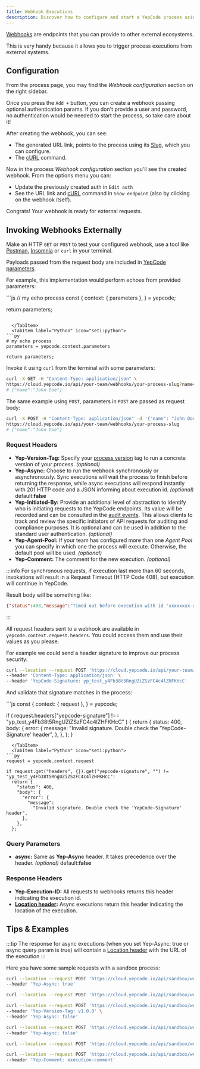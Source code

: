 ```yaml
---
title: Webhook Executions
description: Discover how to configure and start a YepCode process using webhooks.
---
```



[Webhooks](https://en.wikipedia.org/wiki/Webhook) are endpoints that you can provide to other external ecosystems.

This is very handy because it allows you to trigger process executions from external systems.

## Configuration

From the process page, you may find the _Webhook configuration_ section on the right sidebar.

<Screenshot src="triggers-section.png" />

Once you press the `Add +` button, you can create a webhook passing optional authentication params. If you don't provide a user and password, no authentication would be needed to start the process, so take care about it!

<Screenshot src="create-webhook.png" />

After creating the webhook, you can see:

- The generated URL link, points to the process using its [Slug](/docs/processes/dashboard#details), which you can configure.
- The [cURL](https://curl.se/) command.

<Screenshot src="webhook-ready.png" />

Now in the process _Webhook configuration_ section you'll see the created webhook. From the options menu you can:

- Update the previously created auth in `Edit auth`
- See the URL link and [cURL](https://curl.se/) command in `Show endpoint` (also by clicking on the webhook itself).

<Screenshot src="webhook-options.png" />

Congrats! Your webhook is ready for external requests.

## Invoking Webhooks Externally

Make an HTTP `GET` or `POST` to test your configured webhook, use a tool like [Postman](https://www.postman.com/), [Insomnia](https://insomnia.rest/) or `curl` in your terminal.

Payloads passed from the request body are included in [YepCode parameters](/docs/processes/input-params).

For example, this implementation would perform echoes from provided parameters:

<Tabs syncKey="programming-language">
  <TabItem label="JavaScript" icon="seti:javascript">
```js
// my echo process
const {
  context: { parameters },
} = yepcode;

return parameters;
```

  </TabItem>
  <TabItem label="Python" icon="seti:python">
```py
# my echo process
parameters = yepcode.context.parameters

return parameters;
```
  </TabItem>
</Tabs>

Invoke it using `curl` from the terminal with some parameters:

```sh
curl -X GET -H "Content-Type: application/json" \
https://cloud.yepcode.io/api/your-team/webhooks/your-process-slug?name=John%20Doe
# {"name":"John Doe"}
```

The same example using `POST`, parameters in `POST` are passed as request body:

```sh
curl -X POST -H "Content-Type: application/json" -d '{"name": "John Doe"}' \
https://cloud.yepcode.io/api/your-team/webhooks/your-process-slug
# {"name":"John Doe"}
```

### Request Headers

- **Yep-Version-Tag:** Specify your [process version](/docs/processes/process-versioning) tag to run a concrete version of your process. _(optional)_
- **Yep-Async:** Choose to run the webhook synchronously or asynchronously. Sync executions will wait the process to finish before returning the response, while async executions will respond instantly with 201 HTTP code and a JSON informing about execution id. _(optional)_ default:**false**
- **Yep-Initiated-By:** Provide an additional level of abstraction to identify who is initiating requests to the YepCode endpoints. Its value will be recorded and can be consulted in the [audit events](/docs/audit-events). This allows clients to track and review the specific initiators of API requests for auditing and compliance purposes. It is optional and can be used in addition to the standard user authentication. _(optional)_
- **Yep-Agent-Pool:** If your team has configured more than one _Agent Pool_ you can specify in which one the process will execute. Otherwise, the default pool will be used. _(optional)_
- **Yep-Comment:** The comment for the new execution. _(optional)_

:::info
For synchronous requests, if execution last more than 60 seconds, invokations will result in a Request Timeout (HTTP Code 408), but execution will continue in YepCode.

Result body will be something like:
```json
{"status":408,"message":"Timed out before execution with id 'xxxxxxxx-xxxx-xxxx-xxxx-xxxxxxxxxxxx' ended"}
```
:::

All request headers sent to a webhook are available in `yepcode.context.request.headers`. You could access them and use their values as you please.

For example we could send a header signature to improve our process security:

```sh
curl --location --request POST 'https://cloud.yepcode.io/api/your-team/webhooks/your-process-slug' \
--header 'Content-Type: application/json' \
--header 'YepCode-Signature: yp_test_y4Fb38t5RngUZiZSzFC4c4lZHFKHcC'
```

And validate that signature matches in the process:

<Tabs syncKey="programming-language">
  <TabItem label="JavaScript" icon="seti:javascript">
```js
const {
  context: { request },
} = yepcode;

if (
  request.headers["yepcode-signature"] !==
  "yp_test_y4Fb38t5RngUZiZSzFC4c4lZHFKHcC"
) {
  return {
    status: 400,
    body: {
      error: {
        message:
          "Invalid signature. Double check the 'YepCode-Signature' header",
      },
    },
  };
}
```
  </TabItem>
  <TabItem label="Python" icon="seti:python">
```py
request = yepcode.context.request

if request.get("headers", {}).get("yepcode-signature", "") != "yp_test_y4Fb38t5RngUZiZSzFC4c4lZHFKHcC":
  return {
    "status": 400,
    "body": {
      "error": {
        "message":
          "Invalid signature. Double check the 'YepCode-Signature' header",
      },
    },
  };
```
  </TabItem>
</Tabs>

### Query Parameters

- **async:** Same as **Yep-Async** header. It takes precedence over the header. _(optional)_ default:**false**

### Response Headers

- **Yep-Execution-ID:** All requests to webhooks returns this header indicating the execution id.
- **[Location header](https://developer.mozilla.org/en-US/docs/Web/HTTP/Headers/Location):** Async executions return this header indicating the location of the execution.

## Tips & Examples

:::tip
The response for async executions (when you set Yep-Async: true or async query param is true) will contain a [Location header](https://developer.mozilla.org/en-US/docs/Web/HTTP/Headers/Location) with the URL of the execution
:::

Here you have some sample requests with a sandbox process:

```sh title="Execute current version and async mode (Yep-Async header)"
curl --location --request POST 'https://cloud.yepcode.io/api/sandbox/webhooks/sample-process-versions' \
--header 'Yep-Async: true'
```

```sh title="Execute current version and async mode"
curl --location --request POST 'https://cloud.yepcode.io/api/sandbox/webhooks/sample-process-versions?async=true' \
```

```sh title="Execute concrete version and sync mode"
curl --location --request POST 'https://cloud.yepcode.io/api/sandbox/webhooks/sample-process-versions' \
--header 'Yep-Version-Tag: v1.0.0' \
--header 'Yep-Async: false'
```

```sh title="Execute current version and sync mode (Yep-Async header)"
curl --location --request POST 'https://cloud.yepcode.io/api/sandbox/webhooks/sample-process-versions' \
--header 'Yep-Async: false'
```

```sh title="Execute current version and sync mode"
curl --location --request POST 'https://cloud.yepcode.io/api/sandbox/webhooks/sample-process-versions?async=false' \
```

```sh title="Execute current version and sync mode with comment (Yep-Comment header)"
curl --location --request POST 'https://cloud.yepcode.io/api/sandbox/webhooks/sample-process-versions' \
--header 'Yep-Comment: execution-comment'
```
